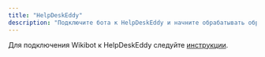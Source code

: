 ```yaml
---
title: "HelpDeskEddy"
description: "Подключите бота к HelpDeskEddy и начните обрабатывать обращения пользователей"
---
```


Для подключения Wikibot к HelpDeskEddy следуйте [инструкции](https://support.helpdeskeddy.com/ru/knowledge_base/art/485/cat/57/chat-bot-ot-wikibot-zakrito).
